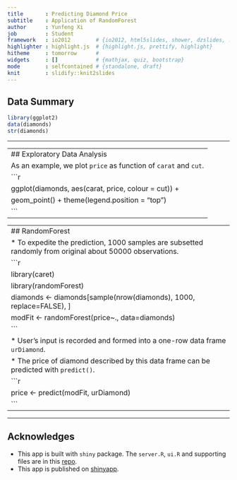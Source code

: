 ```yaml
---
title       : Predicting Diamond Price 
subtitle    : Application of RandomForest
author      : Yunfeng Xi
job         : Student
framework   : io2012        # {io2012, html5slides, shower, dzslides, ...}
highlighter : highlight.js  # {highlight.js, prettify, highlight}
hitheme     : tomorrow      # 
widgets     : []            # {mathjax, quiz, bootstrap}
mode        : selfcontained # {standalone, draft}
knit        : slidify::knit2slides
---
```


## Data Summary
```r
library(ggplot2)
data(diamonds)
str(diamonds)
```
---

---
## Exploratory Data Analysis
As an example, we plot `price` as function of `carat` and `cut`. 
```r
ggplot(diamonds, aes(carat, price, colour = cut)) +
  geom_point() + theme(legend.position = "top")
```
---

---
## RandomForest
* To expedite the prediction, 1000 samples are subsetted randomly from original about 50000 observations.
```r
library(caret)
library(randomForest)
diamonds <- diamonds[sample(nrow(diamonds), 1000, replace=FALSE), ]
modFit <- randomForest(price~., data=diamonds)
```
* User's input is recorded and formed into a one-row data frame `urDiamond`. 
* The price of diamond described by this data frame can be predicted with `predict()`.
```r
price <- predict(modFit, urDiamond)
```
---

---
## Acknowledges
* This app is built with `shiny` package. The `server.R`, `ui.R` and supporting files are
  in this [repo](https://github.com/arendale/DataProduct).
* This app is published on [shinyapp](http://arendale.shinyapps.io/DataProduct/).

